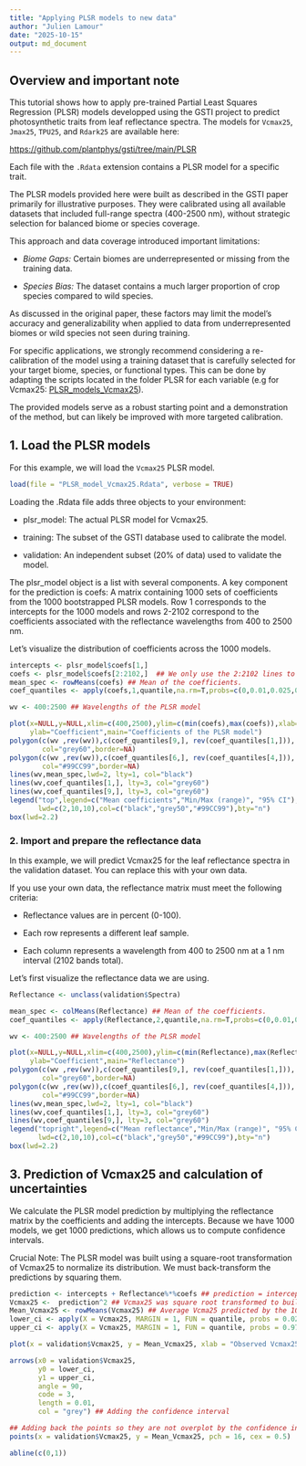 ```yaml
---
title: "Applying PLSR models to new data"
author: "Julien Lamour"
date: "2025-10-15"
output: md_document
---
```


## Overview and important note

This tutorial shows how to apply pre-trained Partial Least Squares Regression (PLSR) models developped using the GSTI project to predict photosynthetic traits from leaf reflectance spectra. The models for `Vcmax25`, `Jmax25`, `TPU25`, and `Rdark25` are available here:

[https://github.com/plantphys/gsti/tree/main/PLSR](https://github.com/plantphys/gsti/tree/main/PLSR)

Each file with the `.Rdata` extension contains a PLSR model for a specific trait.

The PLSR models provided here were built as described in the GSTI paper primarily for illustrative purposes. They were calibrated using all available datasets that included full-range spectra (400-2500 nm), without strategic selection for balanced biome or species coverage.

This approach and data coverage introduced important limitations:


- *Biome Gaps:* Certain biomes are underrepresented or missing from the training data.

- *Species Bias:* The dataset contains a much larger proportion of crop species compared to wild species.

As discussed in the original paper, these factors may limit the model's accuracy and generalizability when applied to data from underrepresented biomes or wild species not seen during training.

For specific applications, we strongly recommend considering a re-calibration of the model using a training dataset that is carefully selected for your target biome, species, or functional types. This can be done by adapting the scripts located in the folder PLSR for each variable (e.g for Vcmax25: [PLSR_models_Vcmax25](https://github.com/plantphys/gsti/blob/main/PLSR/PLSR_models_Vcmax25.R)).

The provided models serve as a robust starting point and a demonstration of the method, but can likely be improved with more targeted calibration.

## 1. Load the PLSR models

For this example, we will load the `Vcmax25` PLSR model.
```r
load(file = "PLSR_model_Vcmax25.Rdata", verbose = TRUE) 
```
Loading the .Rdata file adds three objects to your environment:

- plsr_model: The actual PLSR model for Vcmax25.

- training: The subset of the GSTI database used to calibrate the model.

- validation: An independent subset (20% of data) used to validate the model.



The plsr_model object is a list with several components. A key component for the prediction is coefs: A matrix containing 1000 sets of coefficients from the 1000 bootstrapped PLSR models. Row 1 corresponds to the intercepts for the 1000 models and rows 2-2102 correspond to the coefficients associated with the reflectance wavelengths from 400 to 2500 nm.

Let's visualize the distribution of coefficients across the 1000 models.

```r

intercepts <- plsr_model$coefs[1,]
coefs <- plsr_model$coefs[2:2102,]  ## We only use the 2:2102 lines to exclude the intercept from the calculations
mean_spec <- rowMeans(coefs) ## Mean of the coefficients.  
coef_quantiles <- apply(coefs,1,quantile,na.rm=T,probs=c(0,0.01,0.025,0.05,0.5,0.95,0.975,0.99,1))

wv <- 400:2500 ## Wavelengths of the PLSR model

plot(x=NULL,y=NULL,xlim=c(400,2500),ylim=c(min(coefs),max(coefs)),xlab="Wavelength (nm)",
     ylab="Coefficient",main="Coefficients of the PLSR model")
polygon(c(wv ,rev(wv)),c(coef_quantiles[9,], rev(coef_quantiles[1,])),
        col="grey60",border=NA)
polygon(c(wv ,rev(wv)),c(coef_quantiles[6,], rev(coef_quantiles[4,])),
        col="#99CC99",border=NA)
lines(wv,mean_spec,lwd=2, lty=1, col="black")
lines(wv,coef_quantiles[1,], lty=3, col="grey60")
lines(wv,coef_quantiles[9,], lty=3, col="grey60")
legend("top",legend=c("Mean coefficients","Min/Max (range)", "95% CI"),lty=c(1,1,1),
       lwd=c(2,10,10),col=c("black","grey50","#99CC99"),bty="n")
box(lwd=2.2)

```


### 2. Import and prepare the reflectance data

In this example, we will predict Vcmax25 for the leaf reflectance spectra in the validation dataset. You can replace this with your own data.

If you use your own data, the reflectance matrix must meet the following criteria:

 - Reflectance values are in percent (0-100).

 - Each row represents a different leaf sample.

 - Each column represents a wavelength from 400 to 2500 nm at a 1 nm interval (2102 bands total).


Let's first visualize the reflectance data we are using.

```r
Reflectance <- unclass(validation$Spectra)

mean_spec <- colMeans(Reflectance) ## Mean of the coefficients.  
coef_quantiles <- apply(Reflectance,2,quantile,na.rm=T,probs=c(0,0.01,0.025,0.05,0.5,0.95,0.975,0.99,1))

wv <- 400:2500 ## Wavelengths of the PLSR model

plot(x=NULL,y=NULL,xlim=c(400,2500),ylim=c(min(Reflectance),max(Reflectance)),xlab="Wavelength (nm)",
     ylab="Coefficient",main="Reflectance")
polygon(c(wv ,rev(wv)),c(coef_quantiles[9,], rev(coef_quantiles[1,])),
        col="grey60",border=NA)
polygon(c(wv ,rev(wv)),c(coef_quantiles[6,], rev(coef_quantiles[4,])),
        col="#99CC99",border=NA)
lines(wv,mean_spec,lwd=2, lty=1, col="black")
lines(wv,coef_quantiles[1,], lty=3, col="grey60")
lines(wv,coef_quantiles[9,], lty=3, col="grey60")
legend("topright",legend=c("Mean reflectance","Min/Max (range)", "95% CI"),lty=c(1,1,1),
       lwd=c(2,10,10),col=c("black","grey50","#99CC99"),bty="n")
box(lwd=2.2)
```

## 3. Prediction of Vcmax25 and calculation of uncertainties

We calculate the PLSR model prediction by multiplying the reflectance matrix by the coefficients and adding the intercepts. Because we have 1000 models, we get 1000 predictions, which allows us to compute confidence intervals.

Crucial Note: The PLSR model was built using a square-root transformation of Vcmax25 to normalize its distribution. We must back-transform the predictions by squaring them.

```r
prediction <- intercepts + Reflectance%*%coefs ## prediction = intercept + coef_400nm * wavelength_400nm + coef_401nm * wavelength_401nm + ... + coef_2500nm * wavelength_2500 nm, or in matrix notation Prediction = intercept + Coefs * Reflectance 
Vcmax25 <-  prediction^2 ## Vcmax25 was square root transformed to build the plsr model, and needs to be transformed back 
Mean_Vcmax25 <- rowMeans(Vcmax25) ## Average Vcma25 predicted by the 1000 PLSR models
lower_ci <- apply(X = Vcmax25, MARGIN = 1, FUN = quantile, probs = 0.025) ## Lower confidence interval (2.5 %)
upper_ci <- apply(X = Vcmax25, MARGIN = 1, FUN = quantile, probs = 0.975) ## Upper confidence interval (97.5 %)

plot(x = validation$Vcmax25, y = Mean_Vcmax25, xlab = "Observed Vcmax25", ylab = "PLSR prediction", pch = 16, xlim = c(0, max(Mean_Vcmax25,validation$Vcmax25)), ylim = c(0, max(Mean_Vcmax25,validation$Vcmax25)), cex = 0.5)

arrows(x0 = validation$Vcmax25, 
       y0 = lower_ci, 
       y1 = upper_ci, 
       angle = 90, 
       code = 3, 
       length = 0.01,
       col = "grey") ## Adding the confidence interval

## Adding back the points so they are not overplot by the confidence intervals
points(x = validation$Vcmax25, y = Mean_Vcmax25, pch = 16, cex = 0.5)

abline(c(0,1))
```




